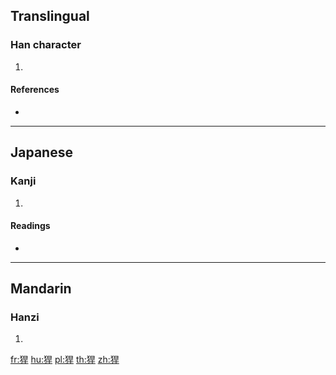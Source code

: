 {{character info/new}}
==Translingual==

===Han character===
{{Han char|rn=94|rad=犬|as=07|sn=10|four=|canj=KHAMJ}}

# {{defn|Han|sort=犬07}}

====References====
* {{Han ref|kx=0712.071|dkj=20454|hdz=21348.100|uh=7302|ud=29442}}

----

==Japanese==

===Kanji===
{{ja-kanji|grade=|rs=犬07}}

# {{defn|lang=ja|sort=犬07}}

====Readings====
* {{ja-readings|on=[[かん]] (kan)|kun=[[たかし]] (takashi), [[あらし]] (arashi)}}

----

==Mandarin==

===Hanzi===
{{cmn-hanzi|pin=[[hàn]] ([[han4]])|wg=han<sup>4</sup>}}

# {{defn|lang=cmn|sort=犬07}}

[[fr:猂]]
[[hu:猂]]
[[pl:猂]]
[[th:猂]]
[[zh:猂]]